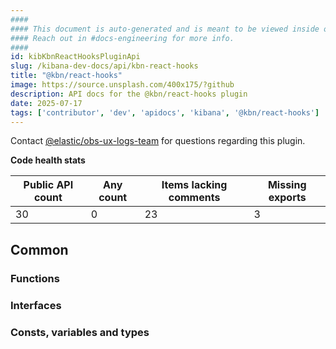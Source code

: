 ```yaml
---
####
#### This document is auto-generated and is meant to be viewed inside our experimental, new docs system.
#### Reach out in #docs-engineering for more info.
####
id: kibKbnReactHooksPluginApi
slug: /kibana-dev-docs/api/kbn-react-hooks
title: "@kbn/react-hooks"
image: https://source.unsplash.com/400x175/?github
description: API docs for the @kbn/react-hooks plugin
date: 2025-07-17
tags: ['contributor', 'dev', 'apidocs', 'kibana', '@kbn/react-hooks']
---
```




Contact [@elastic/obs-ux-logs-team](https://github.com/orgs/elastic/teams/obs-ux-logs-team) for questions regarding this plugin.

**Code health stats**

| Public API count  | Any count | Items lacking comments | Missing exports |
|-------------------|-----------|------------------------|-----------------|
| 30 | 0 | 23 | 3 |

## Common

### Functions
<DocDefinitionList data={kbnReactHooksObj.common.functions}/>

### Interfaces
<DocDefinitionList data={kbnReactHooksObj.common.interfaces}/>

### Consts, variables and types
<DocDefinitionList data={kbnReactHooksObj.common.misc}/>

